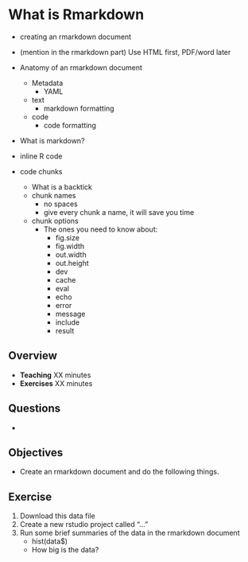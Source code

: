 # What is Rmarkdown

* creating an rmarkdown document
* (mention in the rmarkdown part) Use HTML first, PDF/word later


* Anatomy of an rmarkdown document
  * Metadata
    - YAML
  * text
    - markdown formatting
  * code
    - code formatting
    
* What is markdown?

* inline R code
* code chunks
  * What is a backtick
  * chunk names
    * no spaces
    * give every chunk a name, it will save you time
  * chunk options
    * The ones you need to know about:
      * fig.size
      * fig.width
      * out.width
      * out.height
      * dev
      * cache
      * eval
      * echo
      * error
      * message
      * include
      * result

## Overview

* **Teaching** XX minutes
* **Exercises** XX minutes

## Questions

* 

## Objectives

* Create an rmarkdown document and do the following things.

## Exercise {.exercise}

1. Download this data file
1. Create a new rstudio project called "..."
1. Run some brief summaries of the data in the rmarkdown document
    - hist(data$)
    - How big is the data?

